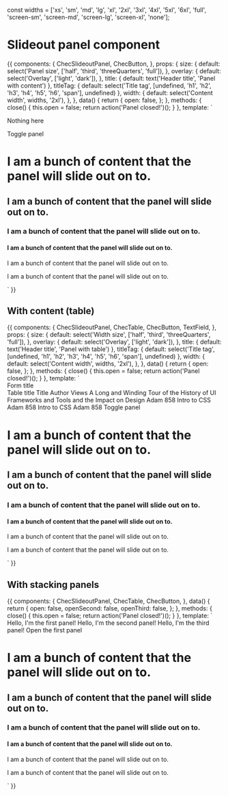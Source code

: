 const widths = ['xs', 'sm', 'md', 'lg', 'xl', '2xl', '3xl', '4xl', '5xl', '6xl', 'full', 'screen-sm', 'screen-md', 'screen-lg', 'screen-xl', 'none'];

<Meta title="Components/Slideout panel" component={ChecSlideoutPanel} />

# Slideout panel component

<Props of={ChecSlideoutPanel} />

<Preview>
  <Story name="Default">
    {{
      components: {
        ChecSlideoutPanel,
        ChecButton,
      },
      props: {
        size: {
          default: select('Panel size', ['half', 'third', 'threeQuarters', 'full']),
        },
        overlay: {
          default: select('Overlay', ['light', 'dark']),
        },
        title: {
          default: text('Header title', 'Panel with content')
        },
        titleTag: {
          default: select('Title tag', [undefined, 'h1', 'h2', 'h3', 'h4', 'h5', 'h6', 'span'], undefined)
        },
        width: {
          default: select('Content width', widths, '2xl'),
        },
      },
      data() {
        return {
          open: false,
        };
      },
      methods: {
        close() {
          this.open = false;
          return action('Panel closed!')();
        }
      },
      template: `
        <div>
          <ChecSlideoutPanel
            v-if="open"
            :size="size"
            :overlay="overlay"
            :title="title"
            :titleTag="titleTag"
            :width="width"
            @close="close"
            closeOnOverlayClick
          >
            <p class="self-center mx-auto">Nothing here</p>
            <template v-slot:toolbar>
              <ChecButton
                variant="small"
                outline
                color="red"
              >
                Some action
              </ChecButton>
              <div class="flex">
                <ChecButton @click="close" color="primary" text-only class="p-0">
                  Cancel
                </ChecButton>
                <ChecButton class="ml-5" color="primary">
                  Save
                </ChecButton>
              </div>
            </template>
          </ChecSlideoutPanel>
          <ChecButton @click="open = !open" color="primary" class="m-20">
            Toggle panel
          </ChecButton>
          <h1 class="m-20 font-bold">I am a bunch of content that the panel will slide out on to.</h1>
          <h2 class="m-20">I am a bunch of content that the panel will slide out on to.</h2>
          <h3 class="m-20">I am a bunch of content that the panel will slide out on to.</h3>
          <h4 class="m-20">I am a bunch of content that the panel will slide out on to.</h4>
          <p class="m-20">I am a bunch of content that the panel will slide out on to.</p>
          <p class="m-20">I am a bunch of content that the panel will slide out on to.</p>
        </div>`
    }}
  </Story>
</Preview>

## With content (table)

<Preview>
  <Story name="With content">
    {{
      components: {
        ChecSlideoutPanel,
        ChecTable,
        ChecButton,
        TextField,
      },
      props: {
        size: {
          default: select('Width size', ['half', 'third', 'threeQuarters', 'full']),
        },
        overlay: {
          default: select('Overlay', ['light', 'dark']),
        },
        title: {
          default: text('Header title', 'Panel with table')
        },
        titleTag: {
          default: select('Title tag', [undefined, 'h1', 'h2', 'h3', 'h4', 'h5', 'h6', 'span'], undefined)
        },
        width: {
          default: select('Content width', widths, '2xl'),
        },
      },
      data() {
        return {
          open: false,
        };
      },
      methods: {
        close() {
          this.open = false;
          return action('Panel closed!')();
        }
      },
      template: `
        <div>
          <ChecSlideoutPanel
            v-if="open"
            :size="size"
            :overlay="overlay"
            :title="title"
            :titleTag="titleTag"
            :width="width"
            @close="close"
            closeOnOverlayClick
          >
            <span class="block text-lg text-gray-500 font-bold mb-4">
              Form title
            </span>
            <!-- flex grid -->
            <div class="flex -mx-2 mb-6">
              <div class="w-1/2 px-2">
                <TextField
                  class="w-full"
                  placeholder="First Name"
                />
              </div>
              <div class="w-1/2 px-2">
                <TextField
                  class="w-full"
                  placeholder="Last Name"
                />
              </div>
            </div>
            <span class="block text-lg text-gray-500 font-bold mb-4">
              Table title
            </span>
            <!-- flex grid -->
            <ChecTable table-class="table-fixed">
              <thead>
                <tr>
                  <th class="w-1/2">Title</th>
                  <th class="w-1/2">Author</th>
                  <th class="w-1/2">Views</th>
                </tr>
              </thead>
              <tbody>
                <tr>
                  <td>A Long and Winding Tour of the History of UI Frameworks and Tools and the Impact on Design</td>
                  <td>Adam</td>
                  <td>858</td>
                </tr>
                <tr>
                  <td>Intro to CSS</td>
                  <td>Adam</td>
                  <td>858</td>
                </tr>
                <tr>
                  <td>Intro to CSS</td>
                  <td>Adam</td>
                  <td>858</td>
                </tr>
              </tbody>
          </ChecTable>
          <template v-slot:toolbar>
            <ChecButton
              variant="small"
              outline
              color="red"
            >
              Some action
            </ChecButton>
            <div class="flex">
              <ChecButton @click="close" color="primary" text-only class="p-0">
                Cancel
              </ChecButton>
              <ChecButton class="ml-5" color="primary">
                Save
              </ChecButton>
            </div>
          </template>
        </ChecSlideoutPanel>
        <ChecButton @click="open = !open" color="primary" class="m-20">
          Toggle panel
        </ChecButton>
        <h1 class="m-20 font-bold">I am a bunch of content that the panel will slide out on to.</h1>
        <h2 class="m-20">I am a bunch of content that the panel will slide out on to.</h2>
        <h3 class="m-20">I am a bunch of content that the panel will slide out on to.</h3>
        <h4 class="m-20">I am a bunch of content that the panel will slide out on to.</h4>
        <p class="m-20">I am a bunch of content that the panel will slide out on to.</p>
        <p class="m-20">I am a bunch of content that the panel will slide out on to.</p>
      </div>`
    }}
  </Story>
</Preview>

## With stacking panels

<Preview>
  <Story name="With stacking panels">
    {{
      components: {
        ChecSlideoutPanel,
        ChecTable,
        ChecButton,
      },
      data() {
        return {
          open: false,
          openSecond: false,
          openThird: false,
        };
      },
      methods: {
        close() {
          this.open = false;
          return action('Panel closed!')();
        }
      },
      template: `
        <div>
          <ChecSlideoutPanel
            v-if="open"
            size="half"
            overlay="light"
            title="First panel"
            titleTag="h2"
            width="2xl"
            @close="close"
            closeOnOverlayClick
          >
            Hello, I'm the first panel!
            <ChecSlideoutPanel
              v-if="openSecond"
              title="Second panel"
              size="half"
              overlay="light"
              titleTag="h2"
              width="2xl"
              @close="openSecond = false"
            >
              Hello, I'm the second panel!
              <ChecSlideoutPanel
                v-if="openThird"
                title="Third panel"
                size="half"
                overlay="light"
                titleTag="h2"
                width="2xl"
                @close="openThird = false"
              >
                Hello, I'm the third panel!
                <template v-slot:toolbar>
                  <ChecButton @click="close" color="primary" text-only class="p-0">
                    Cancel
                  </ChecButton>
                </template>
              </ChecSlideoutPanel>
              <template v-slot:toolbar>
                <ChecButton
                  variant="small"
                  color="primary"
                  @click="openThird = true"
                >
                  Open the third panel
                </ChecButton>
                <div class="flex">
                  <ChecButton @click="close" color="primary" text-only class="p-0">
                    Cancel
                  </ChecButton>
                  <ChecButton class="ml-5" color="primary">
                    Save
                  </ChecButton>
                </div>
              </template>
            </ChecSlideoutPanel>
          <template v-slot:toolbar>
            <ChecButton
              variant="small"
              color="primary"
              @click="openSecond = true"
            >
              Open the second panel
            </ChecButton>
            <div class="flex">
              <ChecButton @click="close" color="primary" text-only class="p-0">
                Cancel
              </ChecButton>
              <ChecButton class="ml-5" color="primary">
                Save
              </ChecButton>
            </div>
          </template>
        </ChecSlideoutPanel>
        <ChecButton @click="open = !open" color="primary" class="m-20">
          Open the first panel
        </ChecButton>
        <h1 class="m-20 font-bold">I am a bunch of content that the panel will slide out on to.</h1>
        <h2 class="m-20">I am a bunch of content that the panel will slide out on to.</h2>
        <h3 class="m-20">I am a bunch of content that the panel will slide out on to.</h3>
        <h4 class="m-20">I am a bunch of content that the panel will slide out on to.</h4>
        <p class="m-20">I am a bunch of content that the panel will slide out on to.</p>
        <p class="m-20">I am a bunch of content that the panel will slide out on to.</p>
      </div>`
    }}
  </Story>
</Preview>
